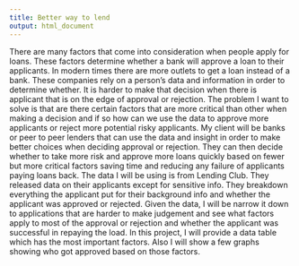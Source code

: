 ---
title: Better way to lend
output: html_document
---

  There are many factors that come into consideration when people apply for loans. These factors determine whether a bank will approve a loan to their applicants. In modern times there are more outlets to get a loan instead of a bank. These companies rely on a person's data and information in order to determine whether. It is harder to make that decision when there is applicant that is on the edge of approval or rejection. The problem I want to solve is that are there certain factors that are more critical than other when making a decision and if so how can we use the data to approve more applicants or reject more potential risky applicants. 
  My client will be banks or peer to peer lenders that can use the data and insight in order to make better choices when deciding approval or rejection. They can then decide whether to take more risk and approve more loans quickly based on fewer but more critical factors saving time and reducing any failure of applicants paying loans back. 
  The data I will be using is from Lending Club. They released data on their applicants except for sensitive info. They breakdown everything the applicant put for their background info and whether the applicant was approved or rejected. 
  Given the data, I will be narrow it down to applications that are harder to make judgement and see what factors apply to most of the approval or rejection and whether the applicant was successful in repaying the load. 
  In this project, I will provide a data table which has the most important factors. Also I will show a few graphs showing who got approved based on those factors. 